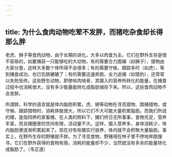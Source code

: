 ```yaml
---
---
---
```

title: 为什么食肉动物吃荤不发胖，而猪吃杂食却长得那么胖
---






老虎、狮子等食肉动物，由于长期的进化，大多以肉食为主。它们在野外生存是很不容易的，如要捕获一只能够吃的大动物，有的需要合力围捕（如狮子），猎物由大家分食，这样大多数个体所得不会很多；有的需要守候，跟踪多时（如虎），等到捕食成功，也已饥肠辘辘了；有的需要迅速奔跑，全力追捕（如猎豹），还常常以失败告终。这些野生动物，即使啖肉啃骨，其摄入的营养所转化的能量，在捕食过程中也消耗很大，没有多少能量能转化成脂肪储存下来。所以，这些食肉动物不会发胖。

所谓胖，科学的语言就是体内脂肪积累。虎、狮等动物在寻觅猎物、围捕猎物，或守候、跟踪猎物时，消耗体能很大，所以它们不大可能大量积累脂肪。而我们所说的猪，是指饲养的家畜猪。在人类的照料下，猪们终日无所事事，食物充足，营养丰富，而且猪圈里的空间有限，活动量不大。这样，摄入营养多，身体消耗少，体内脂肪便逐渐积累起来了。现在对有些猪实行放养，体内就不会积聚大量脂肪。事实上，在野外生存的野猪就不胖。为了寻觅食物，野猪得在林子里不停地奔跑搜寻。它们在野外获得的食物有限，消耗的能量却不少，当然就没有多余的能量转化成脂肪了。（韦正道）
